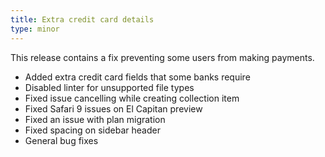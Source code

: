 ```yaml
---
title: Extra credit card details
type: minor
---
```


This release contains a fix preventing some users from making payments.

* Added extra credit card fields that some banks require
* Disabled linter for unsupported file types
* Fixed issue cancelling while creating collection item
* Fixed Safari 9 issues on El Capitan preview
* Fixed an issue with plan migration
* Fixed spacing on sidebar header
* General bug fixes
